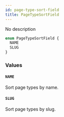 ```yaml
---
id: page-type-sort-field
title: PageTypeSortField
---
```



No description

```graphql
enum PageTypeSortField {
  NAME
  SLUG
}
```


### Values

#### `NAME` 

Sort page types by name.


#### `SLUG` 

Sort page types by slug.




